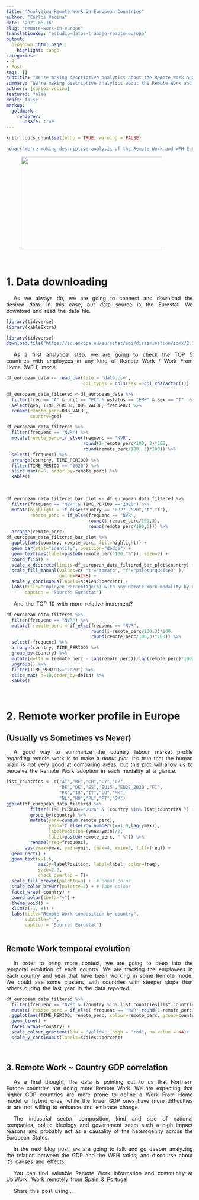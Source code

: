 ```yaml
---
title: "Analyzing Remote Work in European Countries"
author: "Carlos Vecina"
date: '2021-06-16'
slug: "remote-work-in-europe"
translationKey: "estudio-datos-trabajo-remoto-europa"
output:
  blogdown::html_page:
    highlight: tango
categories:
- R
- Post
tags: []
subtitle: "We're making descriptive analytics about the Remote Work and European UbiWorkers data (Eurostat). Finland, Luxemburg, the Netherlands and Germany have more than 30% of his workforce in some kind of remote work modality. Norway surprising!"
summary: "We're making descriptive analytics about the Remote Work and European UbiWorkers data (Eurostat). Finland, Luxemburg, the Netherlands and Germany have more than 30% of his workforce in some kind of remote work modality. Norway surprising!"
authors: [carlos-vecina]
featured: false
draft: false
markup:
  goldmark:
    renderer:
      unsafe: true
---
```


```r
knitr::opts_chunk$set(echo = TRUE, warning = FALSE)
```

```r
nchar("We're making descriptive analysis of the Remote Work and WFH European (Eurostat) data. Finlad, Luxemburg, Netherlands and Germany have mora than 30% of his workforce in some kind of remote work modality. Norway surprises!")
```

<img src="./featured.jpg" height="250px" width="400px" />

<br>

# **1. Data downloading**

As we always do, we are going to connect and download the desired data. In this case, our data source is the Eurostat. We download and read the data file. 


```r
library(tidyverse)
library(kableExtra)
```


```r
library(tidyverse)
download.file("https://ec.europa.eu/eurostat/api/dissemination/sdmx/2.1/data/LFSA_EHOMP/?format=SDMX-CSV&compressed=false", "data.csv")
```

As a first analytical step, we are going to check the TOP 5 countries with employees in any kind of Remote Work / Work From Home (WFH) mode.


```r
df_european_data <- read_csv(file = 'data.csv',
                             col_types = cols(sex = col_character()))  # Sex columns type

df_european_data_filtered <-df_european_data %>% 
  filter(freq == "A" & unit == "PC" & wstatus == "EMP" & sex == "T"  & age == "Y20-64" & geo != "SE") %>% 
  select(geo, TIME_PERIOD, OBS_VALUE, frequenc) %>% 
  rename(remote_perc=OBS_VALUE,
         country=geo)

df_european_data_filtered %>% 
  filter(frequenc == "NVR") %>% 
  mutate(remote_perc=if_else(frequenc == "NVR",
                             round(1-remote_perc/100, 3)*100,
                             round(remote_perc/100, 3)*100)) %>% 
  select(-frequenc) %>% 
  arrange(country, TIME_PERIOD) %>% 
  filter(TIME_PERIOD == "2020") %>% 
  slice_max(n=6, order_by=remote_perc) %>% 
  kable()
```

<br> 

```r
df_european_data_filtered_bar_plot <- df_european_data_filtered %>% 
  filter(frequenc == "NVR" & TIME_PERIOD =="2020") %>% 
  mutate(highlight = if_else(country == "EU27_2020","t","f"),
         remote_perc = if_else(frequenc == "NVR",
                               round(1-remote_perc/100,3),
                               round(remote_perc/100,3))) %>% 
  arrange(remote_perc) 
df_european_data_filtered_bar_plot %>% 
  ggplot(aes(country, remote_perc, fill=highlight)) +
  geom_bar(stat="identity", position="dodge") +
  geom_text(aes(label=paste0(remote_perc*100,"%")), size=2) +
  coord_flip() +
  scale_x_discrete(limits=df_european_data_filtered_bar_plot$country) +
  scale_fill_manual(values=c( "t"="tomato", "f"="paleturquoise3" ),
                    guide=FALSE) + 
  scale_y_continuous(labels=scales::percent) +
  labs(title="Employee Percentage(%) with any Remote Work modality by Country",
       caption = "Source: Eurostat")

```

And the TOP 10 with more relative increment?

```r
df_european_data_filtered %>%  
  filter(frequenc == "NVR") %>% 
  mutate( remote_perc = if_else(frequenc == "NVR",
                                round(1-remote_perc/100,3)*100,
                                round(remote_perc/100,3)*100)) %>% 
  select(-frequenc) %>% 
  arrange(country, TIME_PERIOD) %>% 
  group_by(country) %>% 
  mutate(delta = (remote_perc - lag(remote_perc))/lag(remote_perc)*100) %>% 
  ungroup() %>% 
  filter(TIME_PERIOD=="2020") %>% 
  slice_max( n=10,order_by=delta) %>% 
  kable()
```

<br>

# **2. Remote worker profile in Europe**
## **(Usually vs Sometimes vs Never)**

A good way to summarize the country labour market profile regarding remote work is to make a *donut plot*. It's true that the human brain is not very good at comparing areas, but this plot will allow us to perceive the Remote Work adoption in each modality at a glance.

```r
list_countries <- c("AT","BE","CH","CY","CZ",
                    "DE","DK","ES","EU15","EU27_2020","FI",
                    "FR","IS","IT","LU","MK",
                    "NL","NO","PL","PT","SK")
ggplot(df_european_data_filtered %>%
         filter(TIME_PERIOD=="2020" & (country %in% list_countries )) %>% 
         group_by(country) %>% 
         mutate(ymax=cumsum(remote_perc),
                ymin=if_else(row_number()==1,0,lag(ymax)),
                labelPosition=(ymax+ymin)/2,
                label=paste0(remote_perc, " %")) %>% 
         rename(freq=frequenc),
       aes(ymax=ymax, ymin=ymin, xmax=4, xmin=3, fill=freq)) +
  geom_rect() +
  geom_text(x=1.5,
            aes(y=labelPosition, label=label, color=freq),
            size=2.2,
            check_overlap = T)+
  scale_fill_brewer(palette=3) +  # donut color
  scale_color_brewer(palette=3) + # labs colour
  facet_wrap(~country) +
  coord_polar(theta="y") +
  theme_void() +
  xlim(c(-1, 4)) +
  labs(title="Remote Work composition by country",
       subtitle=" ",
       caption = "Source: Eurostat")



```

## **Remote Work temporal evolution**

In order to bring more context, we are going to deep into the temporal evolution of each country. We are tracking the employees in each country and year that have been working in some Remote mode. We could see some clusters, with countries with steeper slope than others during the last year in the data reported.


```r
df_european_data_filtered %>%
  filter(frequenc == "NVR" & (country %in% list_countries[list_countries != "CY"])) %>% 
  mutate( remote_perc = if_else( frequenc == "NVR",round(1-remote_perc/100,3),round(remote_perc/100,3)),) %>% 
  ggplot(aes(TIME_PERIOD, remote_perc, colour=remote_perc, group=country)) +
  geom_line() +
  facet_wrap(~country) +
  scale_colour_gradient(low = "yellow", high = "red", na.value = NA)+ 
  scale_y_continuous(labels=scales::percent)

```

<br>

## **3. Remote Work ~ Country GDP correlation**

As a final thought, the data is pointing out to us that Northern Europe countries are doing more Remote Work. We are expecting that higher GDP countries are more prone to define a Work From Home model or hybrid ones, while the lower GDP ones have more difficulties or are not willing to enhance and embrace change.

The industrial sector composition, kind and size of national companies, politic ideology and government seem such a high impact reasons and probably act as a causality of the heterogenity across the European States.

In the next blog post, we are going to talk and go deeper analyzing the relation between the GDP and the WFH ratios, and discourse about it's causes and effects.

You can find valuable Remote Work information and community at  [UbiWork. Work remotely from Spain & Portugal](https://www.ubiwork.co/?fromttp)

Share this post using...

<style>
p {
word-spacing: 3px;
text-indent: 20px;
text-align: justify;
}
.page-subtitle {
text-align: left  !important;
text-indent: 0px !important;
}
.card-text {
text-align: left  !important;
text-indent: 0px !important;
}
</style>

